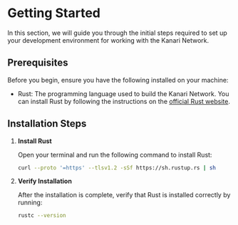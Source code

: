 # Getting Started

In this section, we will guide you through the initial steps required to set up your development environment for working with the Kanari Network.

## Prerequisites

Before you begin, ensure you have the following installed on your machine:

- Rust: The programming language used to build the Kanari Network. You can install Rust by following the instructions on the [official Rust website](https://www.rust-lang.org/tools/install).

## Installation Steps

1. **Install Rust**

   Open your terminal and run the following command to install Rust:

   ```sh
   curl --proto '=https' --tlsv1.2 -sSf https://sh.rustup.rs | sh
   ```

2. **Verify Installation**

    After the installation is complete, verify that Rust is installed correctly by running:

    ```sh
    rustc --version
    ```


